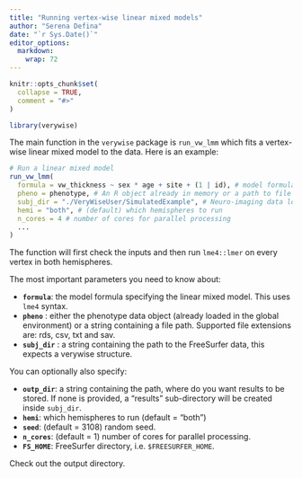```yaml
---
title: "Running vertex-wise linear mixed models"
author: "Serena Defina"
date: "`r Sys.Date()`"
editor_options: 
  markdown: 
    wrap: 72
---
```


```r
knitr::opts_chunk$set(
  collapse = TRUE,
  comment = "#>"
)
```

```r
library(verywise)
```

The main function in the `verywise` package is `run_vw_lmm` which fits a
vertex-wise linear mixed model to the data. Here is an example:

```r
# Run a linear mixed model
run_vw_lmm(
  formula = vw_thickness ~ sex * age + site + (1 | id), # model formula
  pheno = phenotype, # An R object already in memory or a path to file
  subj_dir = "./VeryWiseUser/SimulatedExample", # Neuro-imaging data location
  hemi = "both", # (default) which hemispheres to run
  n_cores = 4 # number of cores for parallel processing
  ...
)
```

The function will first check the inputs and then run `lme4::lmer` on
every vertex in both hemispheres.

The most important parameters you need to know about:

-   **`formula`**: the model formula specifying the linear mixed model. This uses `lme4` syntax.
- **`pheno`** : either the phenotype data object (already loaded in the global environment) or a string containing a file path.
Supported file extensions are: rds, csv, txt and sav. 
- **`subj_dir`** : a string containing the path to the FreeSurfer data, this expects a verywise structure. 

You can optionally also specify: 

- **`outp_dir`**: a string containing the path, where do you want results to be stored. If none is provided, a "results" sub-directory will be created inside `subj_dir`. 
- **`hemi`**: which hemispheres to run (default = "both") 
- **`seed`**: (default = 3108) random seed.
- **`n_cores`**: (default = 1) number of cores for parallel processing.
- **`FS_HOME`**: FreeSurfer directory, i.e. `$FREESURFER_HOME`.

Check out the output directory. 
